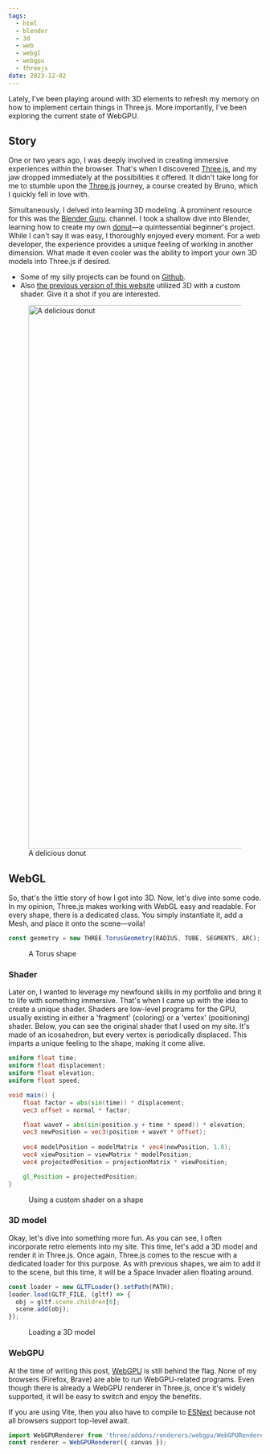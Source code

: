 ```yaml
---
tags:
  - html
  - blender
  - 3d
  - web
  - webgl
  - webgpu
  - threejs
date: 2023-12-02
---
```

Lately, I've been playing around with 3D elements to refresh my memory on how to implement certain things in Three.js. More importantly, I've been exploring the current state of WebGPU.



## Story

One or two years ago, I was deeply involved in creating immersive experiences within the browser.
That's when I discovered [Three.js](https://threejs.org/), and my jaw dropped immediately at the possibilities it offered.
It didn't take long for me to stumble upon the [Three.js](https://threejs-journey.com/) journey, a course created by Bruno,
which I quickly fell in love with.

Simultaneously, I delved into learning 3D modeling. A prominent resource for this was the
[Blender Guru](https://www.youtube.com/@blenderguru). channel. I took a shallow dive into Blender, learning how to create my own
<a href="#donut-image">donut</a>—a quintessential beginner's project.
While I can't say it was easy, I thoroughly enjoyed every moment. For a web developer,
the experience provides a unique feeling of working in another dimension. What made it
even cooler was the ability to import your own 3D models into Three.js if desired.

- Some of my silly projects can be found on [Github](https://github.com/karesztrk/blender).
- Also [the previous version of this website](https://github.com/karesztrk/portfolio/tree/8d12881edd6c90892a4827fe8f44b61b707d8a33)
utilized 3D with a custom shader. Give it a shot if you are interested.

<figure id="donut-image">
  <Image src="https://raw.githubusercontent.com/karesztrk/blender/master/donut/donut_final_render.avif" alt="A delicious donut" width="1080" height="1080"/>
  <figcaption>A delicious donut</figcaption>
</figure>

## WebGL

So, that's the little story of how I got into 3D. Now, let's dive into some code. In my opinion,
Three.js makes working with WebGL easy and readable. For every shape, there is a dedicated class.
You simply instantiate it, add a Mesh, and place it onto the scene—voila!

```js
const geometry = new THREE.TorusGeometry(RADIUS, TUBE, SEGMENTS, ARC);
```

<figure>
  <Torus style={{ width: "100%", height: `${height}px` }}/>
  <figcaption>A Torus shape</figcaption>
</figure>

### Shader

Later on, I wanted to leverage my newfound skills in my portfolio and bring it to life with something immersive. 
That's when I came up with the idea to create a unique shader. Shaders are low-level programs for the GPU,
usually existing in either a 'fragment' (coloring) or a 'vertex' (positioning) shader. Below,
you can see the original shader that I used on my site. It's made of an icosahedron, but every vertex is
periodically displaced. This imparts a unique feeling to the shape, making it come alive.

```glsl
uniform float time;
uniform float displacement;
uniform float elevation;
uniform float speed;

void main() {
    float factor = abs(sin(time)) * displacement;
    vec3 offset = normal * factor;

    float waveY = abs(sin(position.y + time * speed)) * elevation;
    vec3 newPosition = vec3(position + waveY * offset);
        
    vec4 modelPosition = modelMatrix * vec4(newPosition, 1.0);
    vec4 viewPosition = viewMatrix * modelPosition;
    vec4 projectedPosition = projectionMatrix * viewPosition;

    gl_Position = projectedPosition;
}
```

<figure>
  <Shader style={{ width: "100%", height: `${height}px` }}/>
  <figcaption>Using a custom shader on a shape</figcaption>
</figure>

### 3D model

Okay, let's dive into something more fun. As you can see, I often incorporate retro elements into my site.
This time, let's add a 3D model and render it in Three.js. Once again, Three.js comes to the rescue with a
dedicated loader for this purpose. As with previous shapes, we aim to add it to the scene, but this time,
it will be a Space Invader alien floating around.

```js
const loader = new GLTFLoader().setPath(PATH);
loader.load(GLTF_FILE, (gltf) => {
  obj = gltf.scene.children[0];
  scene.add(obj);
});
```

<figure>
  <GLTF style={{ width: "100%", height: `${height}px` }}/>
  <figcaption>Loading a 3D model</figcaption>
</figure>

### WebGPU

At the time of writing this post, [WebGPU](https://developer.mozilla.org/en-US/docs/Web/API/WebGPU_API) is still behind the flag.
None of my browsers (Firefox, Brave) are able to run WebGPU-related programs.
Even though there is already a WebGPU renderer in Three.js, once it's widely supported,
it will be easy to switch and enjoy the benefits.

If you are using Vite, then you also have to compile to [ESNext](https://github.com/mrdoob/three.js/issues/26626)
because not all browsers support top-level await.

```js
import WebGPURenderer from 'three/addons/renderers/webgpu/WebGPURenderer.js';
const renderer = WebGPURenderer({ canvas });
```

